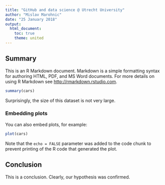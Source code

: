 ```yaml
---
title: "GitHub and data science @ Utrecht University"
author: "Mislav Marohnic"
date: "25 January 2018"
output:
  html_document:
    toc: true
    theme: united
---
```


## Summary

This is an R Markdown document. Markdown is a simple formatting syntax for authoring HTML, PDF, and MS Word documents. For more details on using R Markdown see <http://rmarkdown.rstudio.com>.

```r
summary(cars)
```

Surprisingly, the size of this dataset is not very large.

### Embedding plots

You can also embed plots, for example:

```r
plot(cars)
```

Note that the `echo = FALSE` parameter was added to the code chunk to prevent printing of the R code that generated the plot.

## Conclusion

This is a conclusion. Clearly, our hypothesis was confirmed.
